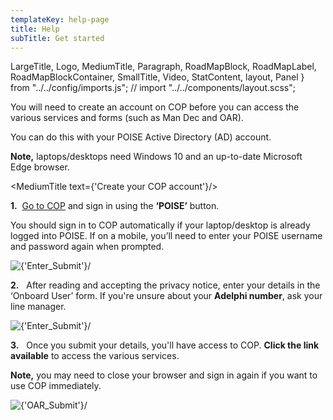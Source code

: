 ```yaml
---
templateKey: help-page
title: Help
subTitle: Get started
---
```

LargeTitle, Logo, MediumTitle, Paragraph, RoadMapBlock, RoadMapLabel, RoadMapBlockContainer, SmallTitle, Video, StatContent, layout, Panel } from "../../config/imports.js";
// import "../../components/layout.scss";

You will need to create an account on COP before you can access the various services and forms (such as Man Dec and OAR).

You can do this with your POISE Active Directory (AD) account.

**Note,** laptops/desktops need Windows 10 and an up-to-date Microsoft Edge browser.

<MediumTitle text={'Create your COP account'}/>

**1.** &nbsp;<a class="govuk-link" href={COPSite} target="_blank" rel="noreferrer">Go to COP</a> and sign in using the **‘POISE’** button.

You should sign in to COP automatically if your laptop/desktop is already logged into POISE. If on a mobile, you’ll need to enter your POISE username and password again when prompted.

<div style={{marginBottom: "20px"}}>
    <Image source={'/images/help/accessing/1.png'} alt={'Enter_Submit'}/>
</div>




**2.** &nbsp; After reading and accepting the privacy notice, enter your details in the ‘Onboard User’ form. If you're unsure about your **Adelphi number**, ask your line manager.

<div style={{marginBottom: "20px"}}>
    <Image source={'/images/help/accessing/2.png'} alt={'Enter_Submit'}/>
</div>


**3.** &nbsp; Once you submit your details, you'll have access to COP. **Click the link available** to access the various services.

**Note,** you may need to close your browser and sign in again if you want to use COP immediately.

<div style={{marginBottom: "20px"}}>
    <Image source={'/images/help/accessing/3.png'} alt={'OAR_Submit'}/>
</div>
